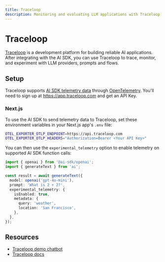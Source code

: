 ---
title: Traceloop
description: Monitoring and evaluating LLM applications with Traceloop
---

# Traceloop

[Traceloop](https://www.traceloop.com/) is a development platform for building reliable AI applications.
After integrating with the AI SDK, you can use Traceloop to trace, monitor, and experiment with LLM providers, prompts and flows.

## Setup

Traceloop supports [AI SDK telemetry data](/docs/ai-sdk-core/telemetry) through [OpenTelemetry](https://opentelemetry.io/docs/).
You'll need to sign up at https://app.traceloop.com and get an API Key.

### Next.js

To use the AI SDK to send telemetry data to Traceloop, set these environment variables in your Next.js app's `.env` file:

```bash
OTEL_EXPORTER_OTLP_ENDPOINT=https://api.traceloop.com
OTEL_EXPORTER_OTLP_HEADERS="Authorization=Bearer <Your API Key>"
```

You can then use the `experimental_telemetry` option to enable telemetry on supported AI SDK function calls:

```typescript highlight="7-13"
import { openai } from '@ai-sdk/openai';
import { generateText } from 'ai';

const result = await generateText({
  model: openai('gpt-4o-mini'),
  prompt: 'What is 2 + 2?',
  experimental_telemetry: {
    isEnabled: true,
    metadata: {
      query: 'weather',
      location: 'San Francisco',
    },
  },
});
```

## Resources

- [Traceloop demo chatbot](https://www.traceloop.com/docs/demo)
- [Traceloop docs](https://www.traceloop.com/docs)
